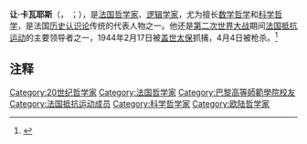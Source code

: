 
{{Infobox philosopher
|box_width         = 300px
|name              = 让·卡瓦耶斯 
|image             = Jean Cavaillès.jpg   
|image_size        = 150px
|caption           = 让·卡瓦耶斯
|出生日期            = 1903年5月15日
|birth_place       = {{flagicon|FRA}} [[法国|法国]] [[圣迈克桑莱科勒|圣迈克桑莱科勒]]
|death_date        = {{death date and age|1944|4|4|1903|5|15|df=yes}}
|death_place       = {{flagicon|FRA}} [[法国|法国]] [[阿拉斯|阿拉斯]]
|nationality       = [[法国|法国人]]
|main_interests    = [[认识论|认识论]]、[[逻辑学|逻辑学]]、[[科学哲学|科学哲学]]、[[数学哲学|数学哲学]]
|era               = [[20世纪哲學家|20世纪哲學家]] 
|alma_mater        = [[巴黎高等师范学院|巴黎高等师范学院]]
|school_tradition  = [[歐陸哲學|歐陸哲學]]、[[数学哲學|数学哲學]]、[[历史认识论|历史认识论]]
|notable_ideas     = [[概念哲学|概念哲学]]、[[概念辩证法|概念辩证法]] 
|influenced        = [[布尔巴基|布尔巴基]]、[[福柯|福柯]]、[[康吉莱姆|康吉莱姆]]、[[伊波利特|伊波利特]]、[[维耶曼|维耶曼]]、[[巴什拉|巴什拉]]、[[阿尔都塞|阿尔都塞]]
|influences        = [[斯宾诺莎|斯宾诺莎]]、[[布莱兹·帕斯卡|布莱兹·帕斯卡]]、[[黑格尔|黑格尔]]、[[胡塞尔|胡塞尔]]、[[波尔查诺|波尔查诺]]、[[埃米尔·博雷尔|埃米尔·博雷尔]]、[[汉斯·赖欣巴哈|汉斯·赖欣巴哈]]、[[埃米·诺特|埃米·诺特]]、[[亨利·嘉当|亨利·嘉当]]、[[雅克·埃尔布朗|雅克·埃尔布朗]]、[[克劳德·谢瓦莱|克劳德·谢瓦莱]]、[[格哈德·根岑|格哈德·根岑]]
}}

'''让·卡瓦耶斯'''（{{lang-fr|Jean Cavaillès}}，{{IPA-fr|ʒɑ̃ kavajɛs|lang}} ；{{bd|1903年|5月15日|1944年|4月4日|catIdx=Cavaillès, Jean}}），是[[法国|法国]][[哲学家|哲学家]]、[[逻辑学家|逻辑学家]]，尤为擅长[[数学哲学|数学哲学]]和[[科学哲学|科学哲学]]，是法国[[历史认识论|历史认识论]]传统的代表人物之一。他还是[[第二次世界大战|第二次世界大战]]期间[[法国抵抗运动|法国抵抗运动]]的主要领导者之一，1944年2月17日被[[盖世太保|盖世太保]]抓捕，4月4日被枪杀。<ref>{{Cite book|title=《二十世纪法国哲学》|last=[[莫伟民等|莫伟民等]]|publisher=人民出版社|year=2015|isbn=9787010072609|location=北京|pages=320-330}}</ref>

==注释==
{{reflist}}

{{大陆哲学}}
{{Authority control}}
{{DEFAULTSORT:Cavaillès, Jean}}
[[Category:20世纪哲学家|Category:20世纪哲学家]]
[[Category:法国哲学家|Category:法国哲学家]]
[[Category:巴黎高等師範學院校友|Category:巴黎高等師範學院校友]]
[[Category:法国抵抗运动成员|Category:法国抵抗运动成员]]
[[Category:科学哲学家|Category:科学哲学家]]
[[Category:欧陆哲学家|Category:欧陆哲学家]]